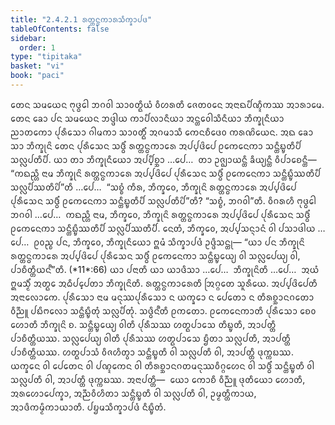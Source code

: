 ```yaml
---
title: "2.4.2.1 ᩁᨲ᩠ᨲᨶ᩠ᨵᨠᩣᩁᩈᩥᨠ᩠ᨡᩣᨸᨴ"
tableOfContents: false
sidebar:
  order: 1
type: "tipitaka"
basket: "vi"
book: "paci"
---
```



<DynamicBreadcrumb />

<Division number="838" book="paci">

<Paragraph number="2671" book="paci">
ᨲᩮᨶ ᩈᨾᨿᩮᨶ ᨻᩩᨴ᩠ᨵᩮᩤ ᨽᨣᩅᩤ ᩈᩣᩅᨲ᩠ᨳᩥᨿᩴ ᩅᩥᩉᩁᨲᩥ ᨩᩮᨲᩅᨶᩮ ᩋᨶᩣᨳᨸᩥᨱ᩠ᨯᩥᨠᩔ ᩋᩣᩁᩣᨾᩮ. ᨲᩮᨶ ᨡᩮᩣ ᨸᨶ ᩈᨾᨿᩮᨶ ᨽᨴ᩠ᨴᩤᨿ ᨠᩣᨸᩥᩃᩣᨶᩥᨿᩣ ᩋᨶ᩠ᨲᩮᩅᩤᩈᩥᨶᩥᨿᩣ ᨽᩥᨠ᩠ᨡᩩᨶᩥᨿᩣ ᨬᩣᨲᨠᩮᩣ ᨸᩩᩁᩥᩈᩮᩣ ᨣᩤᨾᨠᩣ ᩈᩣᩅᨲ᩠ᨳᩥᩴ ᩋᨣᨾᩣᩈᩥ ᨠᩮᨶᨧᩥᨴᩮᩅ ᨠᩁᨱᩦᨿᩮᨶ. ᩋᨳ ᨡᩮᩣ ᩈᩣ ᨽᩥᨠ᩠ᨡᩩᨶᩦ ᨲᩮᨶ ᨸᩩᩁᩥᩈᩮᨶ ᩈᨴ᩠ᨵᩥᩴ ᩁᨲ᩠ᨲᨶ᩠ᨵᨠᩣᩁᩮ ᩋᨸ᩠ᨸᨴᩦᨸᩮ ᩑᨠᩮᨶᩮᨠᩣ ᩈᨶ᩠ᨲᩥᨭ᩠ᨮᨲᩥᨸᩥ ᩈᩃᩖᨸᨲᩥᨸᩥ.
</Paragraph>

<Paragraph number="2672" book="paci">
ᨿᩣ ᨲᩣ ᨽᩥᨠ᩠ᨡᩩᨶᩥᨿᩮᩣ ᩋᨸ᩠ᨸᩥᨧ᩠ᨨᩣ …ᨸᩮ…  ᨲᩣ ᩏᨩ᩠ᨫᩣᨿᨶ᩠ᨲᩥ ᨡᩥᨿ᩠ᨿᨶ᩠ᨲᩥ ᩅᩥᨸᩣᨧᩮᨶ᩠ᨲᩥ—  “ᨠᨳᨬ᩠ᩉᩥ ᨶᩣᨾ ᨽᩥᨠ᩠ᨡᩩᨶᩦ ᩁᨲ᩠ᨲᨶ᩠ᨵᨠᩣᩁᩮ ᩋᨸ᩠ᨸᨴᩦᨸᩮ ᨸᩩᩁᩥᩈᩮᨶ ᩈᨴ᩠ᨵᩥᩴ ᩑᨠᩮᨶᩮᨠᩣ ᩈᨶ᩠ᨲᩥᨭ᩠ᨮᩥᩔᨲᩥᨸᩥ ᩈᩃᩖᨸᩥᩔᨲᩥᨸᩦ”ᨲᩥ …ᨸᩮ…  “ᩈᨧ᩠ᨧᩴ ᨠᩥᩁ, ᨽᩥᨠ᩠ᨡᩅᩮ, ᨽᩥᨠ᩠ᨡᩩᨶᩦ ᩁᨲ᩠ᨲᨶ᩠ᨵᨠᩣᩁᩮ ᩋᨸ᩠ᨸᨴᩦᨸᩮ ᨸᩩᩁᩥᩈᩮᨶ ᩈᨴ᩠ᨵᩥᩴ ᩑᨠᩮᨶᩮᨠᩣ ᩈᨶ᩠ᨲᩥᨭ᩠ᨮᨲᩥᨸᩥ ᩈᩃᩖᨸᨲᩥᨸᩦ”ᨲᩥ? “ᩈᨧ᩠ᨧᩴ, ᨽᨣᩅᩤ”ᨲᩥ. ᩅᩥᨣᩁᩉᩥ ᨻᩩᨴ᩠ᨵᩮᩤ ᨽᨣᩅᩤ …ᨸᩮ…  ᨠᨳᨬ᩠ᩉᩥ ᨶᩣᨾ, ᨽᩥᨠ᩠ᨡᩅᩮ, ᨽᩥᨠ᩠ᨡᩩᨶᩦ ᩁᨲ᩠ᨲᨶ᩠ᨵᨠᩣᩁᩮ ᩋᨸ᩠ᨸᨴᩦᨸᩮ ᨸᩩᩁᩥᩈᩮᨶ ᩈᨴ᩠ᨵᩥᩴ ᩑᨠᩮᨶᩮᨠᩣ ᩈᨶ᩠ᨲᩥᨭ᩠ᨮᩥᩔᨲᩥᨸᩥ ᩈᩃᩖᨸᩥᩔᨲᩥᨸᩥ. ᨶᩮᨲᩴ, ᨽᩥᨠ᩠ᨡᩅᩮ, ᩋᨸ᩠ᨸᩈᨶ᩠ᨶᩣᨶᩴ ᩅᩤ ᨸᩈᩣᨴᩤᨿ …ᨸᩮ…  ᩑᩅᨬ᩠ᨧ ᨸᨶ, ᨽᩥᨠ᩠ᨡᩅᩮ, ᨽᩥᨠ᩠ᨡᩩᨶᩥᨿᩮᩣ ᩍᨾᩴ ᩈᩥᨠ᩠ᨡᩣᨸᨴᩴ ᩏᨴ᩠ᨴᩥᩈᨶ᩠ᨲᩩ—
</Paragraph>

</Division>
<Division number="839" book="paci">

<Paragraph number="2673" book="paci">
<Emphasis>“ᨿᩣ ᨸᨶ ᨽᩥᨠ᩠ᨡᩩᨶᩦ ᩁᨲ᩠ᨲᨶ᩠ᨵᨠᩣᩁᩮ ᩋᨸ᩠ᨸᨴᩦᨸᩮ ᨸᩩᩁᩥᩈᩮᨶ ᩈᨴ᩠ᨵᩥᩴ ᩑᨠᩮᨶᩮᨠᩣ ᩈᨶ᩠ᨲᩥᨭ᩠ᨮᩮᨿ᩠ᨿ ᩅᩤ ᩈᩃᩖᨸᩮᨿ᩠ᨿ ᩅᩤ, ᨸᩣᨧᩥᨲ᩠ᨲᩥᨿᨶ᩺”</Emphasis>ᨲᩥ. (*11*:<Emphasis>66</Emphasis>)
</Paragraph>

</Division>
<Division number="840" book="paci">

<Paragraph number="2674" book="paci">
<Emphasis>ᨿᩣ ᨸᨶᩣ</Emphasis>ᨲᩥ ᨿᩣ ᨿᩣᨴᩥᩈᩣ …ᨸᩮ…  <Emphasis>ᨽᩥᨠ᩠ᨡᩩᨶᩦ</Emphasis>ᨲᩥ …ᨸᩮ…  ᩋᨿᩴ ᩍᨾᩈ᩠ᨾᩥᩴ ᩋᨲ᩠ᨳᩮ ᩋᨵᩥᨸ᩠ᨸᩮᨲᩣ ᨽᩥᨠ᩠ᨡᩩᨶᩦᨲᩥ.
</Paragraph>

<Paragraph number="2675" book="paci">
<Emphasis>ᩁᨲ᩠ᨲᨶ᩠ᨵᨠᩣᩁᩮ</Emphasis>ᨲᩥ ᩒᨣ᩠ᨣᨲᩮ ᩈᩪᩁᩥᨿᩮ. ᩋᨸ᩠ᨸᨴᩦᨸᩮᨲᩥ ᩋᨶᩣᩃᩮᩣᨠᩮ.
</Paragraph>

<Paragraph number="2676" book="paci">
<Emphasis>ᨸᩩᩁᩥᩈᩮᩣ</Emphasis> ᨶᩣᨾ ᨾᨶᩩᩔᨸᩩᩁᩥᩈᩮᩣ ᨶ ᨿᨠ᩠ᨡᩮᩣ ᨶ ᨸᩮᨲᩮᩣ ᨶ ᨲᩥᩁᨧ᩠ᨨᩣᨶᨣᨲᩮᩣ ᩅᩥᨬ᩠ᨬᩪ ᨸᨭᩥᨻᩃᩮᩣ ᩈᨶ᩠ᨲᩥᨭ᩠ᨮᩥᨲᩩᩴ ᩈᩃᩖᨸᩥᨲᩩᩴ.
</Paragraph>

<Paragraph number="2677" book="paci">
<Emphasis>ᩈᨴ᩠ᨵᩥᨶ᩺</Emphasis>ᨲᩥ ᩑᨠᨲᩮᩣ. <Emphasis>ᩑᨠᩮᨶᩮᨠᩣ</Emphasis>ᨲᩥ ᨸᩩᩁᩥᩈᩮᩣ ᨧᩮᩅ ᩉᩮᩣᨲᩥ ᨽᩥᨠ᩠ᨡᩩᨶᩦ ᨧ.
</Paragraph>

<Paragraph number="2678" book="paci">
<Emphasis>ᩈᨶ᩠ᨲᩥᨭ᩠ᨮᩮᨿ᩠ᨿ ᩅᩤ</Emphasis>ᨲᩥ ᨸᩩᩁᩥᩈᩔ ᩉᨲ᩠ᨳᨸᩣᩈᩮ ᨲᩥᨭ᩠ᨮᨲᩥ, ᩋᩣᨸᨲ᩠ᨲᩥ ᨸᩣᨧᩥᨲ᩠ᨲᩥᨿᩔ.
</Paragraph>

<Paragraph number="2679" book="paci">
<Emphasis>ᩈᩃᩖᨸᩮᨿ᩠ᨿ ᩅᩤ</Emphasis>ᨲᩥ ᨸᩩᩁᩥᩈᩔ ᩉᨲ᩠ᨳᨸᩣᩈᩮ ᨮᩥᨲᩣ ᩈᩃᩖᨸᨲᩥ, ᩋᩣᨸᨲ᩠ᨲᩥ ᨸᩣᨧᩥᨲ᩠ᨲᩥᨿᩔ.
</Paragraph>

<Paragraph number="2680" book="paci">
ᩉᨲ᩠ᨳᨸᩣᩈᩴ ᩅᩥᨩᩉᩥᨲ᩠ᩅᩣ ᩈᨶ᩠ᨲᩥᨭ᩠ᨮᨲᩥ ᩅᩤ ᩈᩃᩖᨸᨲᩥ ᩅᩤ, ᩋᩣᨸᨲ᩠ᨲᩥ ᨴᩩᨠ᩠ᨠᨭᩔ. ᨿᨠ᩠ᨡᩮᨶ ᩅᩤ ᨸᩮᨲᩮᨶ ᩅᩤ ᨸᨱ᩠ᨯᨠᩮᨶ ᩅᩤ ᨲᩥᩁᨧ᩠ᨨᩣᨶᨣᨲᨾᨶᩩᩔᩅᩥᨣ᩠ᨣᩉᩮᨶ ᩅᩤ ᩈᨴ᩠ᨵᩥᩴ ᩈᨶ᩠ᨲᩥᨭ᩠ᨮᨲᩥ ᩅᩤ ᩈᩃᩖᨸᨲᩥ ᩅᩤ, ᩋᩣᨸᨲ᩠ᨲᩥ ᨴᩩᨠ᩠ᨠᨭᩔ.
</Paragraph>

</Division>
<Division number="841" book="paci">

<Paragraph number="2681" book="paci">
ᩋᨶᩣᨸᨲ᩠ᨲᩥ—  ᨿᩮᩣ ᨠᩮᩣᨧᩥ ᩅᩥᨬ᩠ᨬᩪ ᨴᩩᨲᩥᨿᩮᩣ ᩉᩮᩣᨲᩥ, ᩋᩁᩉᩮᩣᨸᩮᨠ᩠ᨡᩣ, ᩋᨬ᩠ᨬᩅᩥᩉᩥᨲᩣ ᩈᨶ᩠ᨲᩥᨭ᩠ᨮᨲᩥ ᩅᩤ ᩈᩃᩖᨸᨲᩥ ᩅᩤ, ᩏᨾ᩠ᨾᨲ᩠ᨲᩥᨠᩣᨿ, ᩋᩣᨴᩥᨠᨾ᩠ᨾᩥᨠᩣᨿᩣᨲᩥ.

</Paragraph>
</Division>

<Paragraph number="2682" type="center" book="paci">
ᨸᨮᨾᩈᩥᨠ᩠ᨡᩣᨸᨴᩴ ᨶᩥᨭ᩠ᨮᩥᨲᩴ.
</Paragraph>